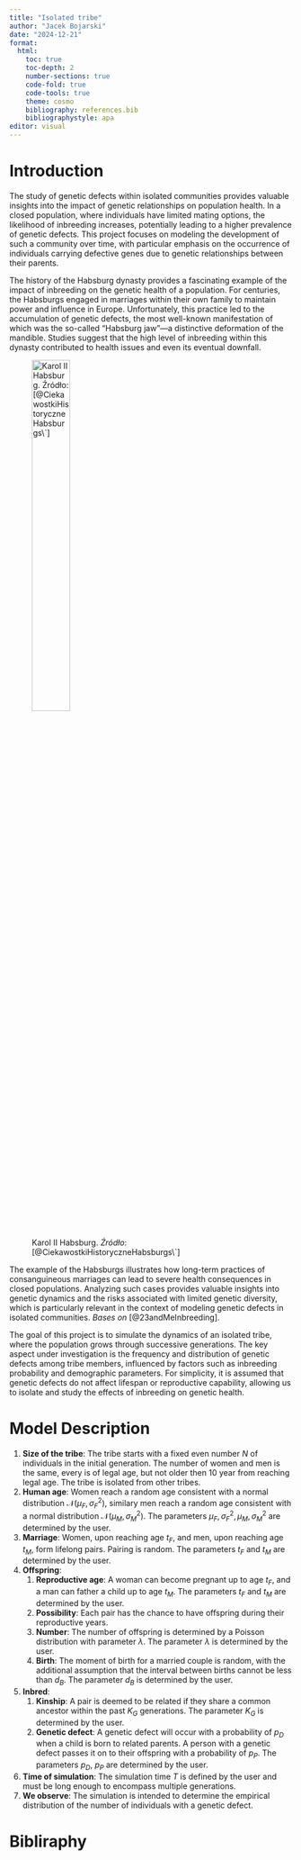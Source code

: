 ```yaml
---
title: "Isolated tribe"
author: "Jacek Bojarski"
date: "2024-12-21"
format: 
  html:
    toc: true
    toc-depth: 2
    number-sections: true
    code-fold: true
    code-tools: true
    theme: cosmo
    bibliography: references.bib   
    bibliographystyle: apa 
editor: visual
---
```


# Introduction

The study of genetic defects within isolated communities provides valuable insights into the impact of genetic relationships on population health. In a closed population, where individuals have limited mating options, the likelihood of inbreeding increases, potentially leading to a higher prevalence of genetic defects. This project focuses on modeling the development of such a community over time, with particular emphasis on the occurrence of individuals carrying defective genes due to genetic relationships between their parents.

The history of the Habsburg dynasty provides a fascinating example of the impact of inbreeding on the genetic health of a population. For centuries, the Habsburgs engaged in marriages within their own family to maintain power and influence in Europe. Unfortunately, this practice led to the accumulation of genetic defects, the most well-known manifestation of which was the so-called "Habsburg jaw"—a distinctive deformation of the mandible. Studies suggest that the high level of inbreeding within this dynasty contributed to health issues and even its eventual downfall.

::: figure
![Karol II Habsburg. *Źródło*: [@CiekawostkiHistoryczneHabsburgs\`]](img/img-01.jpg){width="40%"}
:::

The example of the Habsburgs illustrates how long-term practices of consanguineous marriages can lead to severe health consequences in closed populations. Analyzing such cases provides valuable insights into genetic dynamics and the risks associated with limited genetic diversity, which is particularly relevant in the context of modeling genetic defects in isolated communities. *Bases on* [@23andMeInbreeding].

The goal of this project is to simulate the dynamics of an isolated tribe, where the population grows through successive generations. The key aspect under investigation is the frequency and distribution of genetic defects among tribe members, influenced by factors such as inbreeding probability and demographic parameters. For simplicity, it is assumed that genetic defects do not affect lifespan or reproductive capability, allowing us to isolate and study the effects of inbreeding on genetic health.

# Model Description

1.  **Size of the tribe**: The tribe starts with a fixed even number $N$ of individuals in the initial generation. The number of women and men is the same, every is of legal age, but not older then 10 year from reaching legal age. The tribe is isolated from other tribes.
2.  **Human age**: Women reach a random age consistent with a normal distribution $\mathcal{N}(\mu_F, \sigma^2_F)$, similary men reach a random age consistent with a normal distribution $\mathcal{N}(\mu_M, \sigma^2_M)$. The parameters $\mu_F, \sigma^2_F, \mu_M, \sigma^2_M$ are determined by the user.
3.  **Marriage**: Women, upon reaching age $t_F$, and men, upon reaching age $t_M$, form lifelong pairs. Pairing is random. The parameters $t_F$ and $t_M$ are determined by the user.
4.  **Offspring**:
    1.  **Reproductive age**: A woman can become pregnant up to age $t_F$, and a man can father a child up to age $t_M$. The parameters $t_F$ and $t_M$ are determined by the user.
    2.  **Possibility**: Each pair has the chance to have offspring during their reproductive years.
    3.  **Number**: The number of offspring is determined by a Poisson distribution with parameter $\lambda$. The parameter $\lambda$ is determined by the user.
    4.  **Birth**: The moment of birth for a married couple is random, with the additional assumption that the interval between births cannot be less than $d_B$. The parameter $d_B$ is determined by the user.
5.  **Inbred**:
    1.  **Kinship**: A pair is deemed to be related if they share a common ancestor within the past $K_G​$ generations. The parameter $K_G$ is determined by the user.
    2.  **Genetic defect**: A genetic defect will occur with a probability of $p_D$​ when a child is born to related parents. A person with a genetic defect passes it on to their offspring with a probability of $p_P$. The parameters $p_D$, $p_P$ are determined by the user.
6.  **Time of simulation**: The simulation time $T$ is defined by the user and must be long enough to encompass multiple generations.
7.  **We observe**: The simulation is intended to determine the empirical distribution of the number of individuals with a genetic defect.

# Bibliraphy